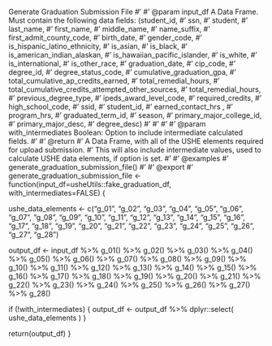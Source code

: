  Generate Graduation Submission File
#'
#' @param input_df A Data Frame. Must contain the following data fields: (student_id,
#'                                                                        ssn,
#'                                                                        student,
#'                                                                        last_name,
#'                                                                        first_name,
#'                                                                        middle_name,
#'                                                                        name_suffix,
#'                                                                        first_admit_county_code,
#'                                                                        birth_date,
#'                                                                        gender_code,
#'                                                                        is_hispanic_latino_ethnicity,
#'                                                                        is_asian,
#'                                                                        is_black,
#'                                                                        is_american_indian_alaskan,
#'                                                                        is_hawaiian_pacific_islander,
#'                                                                        is_white,
#'                                                                        is_international,
#'                                                                        is_other_race,
#'                                                                        graduation_date,
#'                                                                        cip_code,
#'                                                                        degree_id,
#'                                                                        degree_status_code,
#'                                                                        cumulative_graduation_gpa,
#'                                                                        total_cumulative_ap_credits_earned,
#'                                                                        total_remedial_hours,
#'                                                                        total_cumulative_credits_attempted_other_sources,
#'                                                                        total_remedial_hours,
#'                                                                        previous_degree_type,
#'                                                                        ipeds_award_level_code,
#'                                                                        required_credits,
#'                                                                        high_school_code,
#'                                                                        ssid,
#'                                                                        student_id,
#'                                                                        earned_contact_hrs ,
#'                                                                        program_hrs,
#'                                                                        graduated_term_id,
#'                                                                        season,
#'                                                                        primary_major_college_id,
#'                                                                        primary_major_desc,
#'                                                                        degree_desc)
#'
#'
#'
#' @param with_intermediates Boolean: Option to include intermediate calculated fields.
#'
#' @return
#' A Data Frame, with all of the USHE elements required for upload submission.
#' This will also include intermediate values, used to calculate USHE data elements, if option is set.
#'
#' @examples
#' generate_graduation_submission_file()
#'
#' @export
#'
generate_graduation_submission_file <- function(input_df=usheUtils::fake_graduation_df, with_intermediates=FALSE) {

  ushe_data_elements <- c("g_01", "g_02", "g_03", "g_04",
                          "g_05", "g_06", "g_07", "g_08",
                          "g_09", "g_10", "g_11", "g_12",
                          "g_13", "g_14", "g_15", "g_16",
                          "g_17", "g_18", "g_19", "g_20",
                          "g_21", "g_22", "g_23", "g_24",
                          "g_25", "g_26", "g_27", "g_28")

  output_df <- input_df %>%
    g_01() %>%
    g_02() %>%
    g_03() %>%
    g_04() %>%
    g_05() %>%
    g_06() %>%
    g_07() %>%
    g_08() %>%
    g_09() %>%
    g_10() %>%
    g_11() %>%
    g_12() %>%
    g_13() %>%
    g_14() %>%
    g_15() %>%
    g_16() %>%
    g_17() %>%
    g_18() %>%
    g_19() %>%
    g_20() %>%
    g_21() %>%
    g_22() %>%
    g_23() %>%
    g_24() %>%
    g_25() %>%
    g_26() %>%
    g_27() %>%
    g_28()


  if (!with_intermediates) {
    output_df <- output_df %>%
      dplyr::select( ushe_data_elements )
  }

  return(output_df)
}

